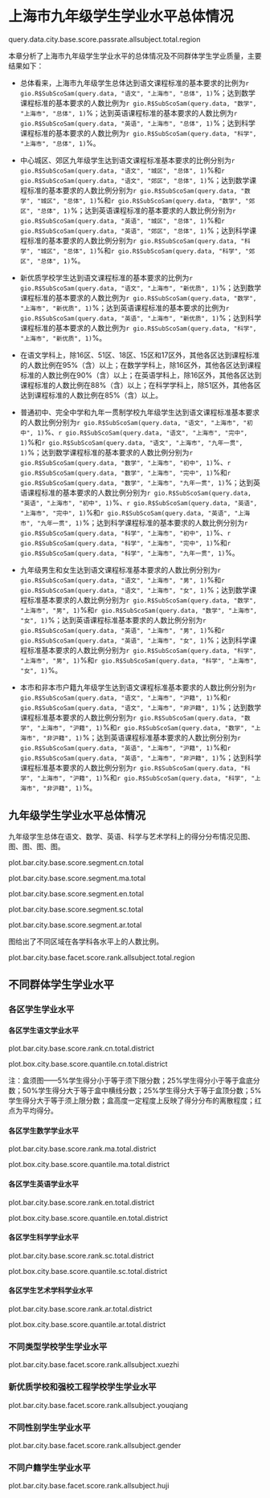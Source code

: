 <!--  chapter -->

\mytext

# 上海市九年级学生学业水平总体情况

query.data.city.base.score.passrate.allsubject.total.region

本章分析了上海市九年级学生学业水平的总体情况及不同群体学生学业质量，主要结果如下：

- 总体看来，上海市九年级学生总体达到语文课程标准的基本要求的比例为`r gio.R$SubScoSam(query.data, "语文", "上海市", "总体", 1)`%；达到数学课程标准的基本要求的人数比例为`r gio.R$SubScoSam(query.data, "数学", "上海市", "总体", 1)`%；达到英语课程标准的基本要求的人数比例为`r gio.R$SubScoSam(query.data, "英语", "上海市", "总体", 1)`%；达到科学课程标准的基本要求的人数比例为`r gio.R$SubScoSam(query.data, "科学", "上海市", "总体", 1)`%。

- 中心城区\footnote{中心城区：包括黄浦区、徐汇区、长宁区、普陀区、虹口区、杨浦区、静安区。}、郊区\footnote{郊区：包括闵行区、宝山区、嘉定区、浦东新区、金山区、松江区、青浦区、奉贤区、崇明区。}九年级学生达到语文课程标准基本要求的比例分别为`r gio.R$SubScoSam(query.data, "语文", "城区", "总体", 1)`%和`r gio.R$SubScoSam(query.data, "语文", "郊区", "总体", 1)`%；达到数学课程标准的基本要求的人数比例分别为`r gio.R$SubScoSam(query.data, "数学", "城区", "总体", 1)`%和`r gio.R$SubScoSam(query.data, "数学", "郊区", "总体", 1)`%；达到英语课程标准的基本要求的人数比例分别为`r gio.R$SubScoSam(query.data, "英语", "城区", "总体", 1)`%和`r gio.R$SubScoSam(query.data, "英语", "郊区", "总体", 1)`%；达到科学课程标准的基本要求的人数比例分别为`r gio.R$SubScoSam(query.data, "科学", "城区", "总体", 1)`%和`r gio.R$SubScoSam(query.data, "科学", "郊区", "总体", 1)`%。

- 新优质学校\footnote{新优质学校为新优质建设学校项目简称。}学生达到语文课程标准的基本要求的比例为`r gio.R$SubScoSam(query.data, "语文", "上海市", "新优质", 1)`%；达到数学课程标准的基本要求的人数比例为`r gio.R$SubScoSam(query.data, "数学", "上海市", "新优质", 1)`%；达到英语课程标准的基本要求的比例为`r gio.R$SubScoSam(query.data, "英语", "上海市", "新优质", 1)`%；达到科学课程标准的基本要求的人数比例为`r gio.R$SubScoSam(query.data, "科学", "上海市", "新优质", 1)`%。

- 在语文学科上，除16区、51区、18区、15区和17区外，其他各区达到课程标准的人数比例在95%（含）以上；在数学学科上，除16区外，其他各区达到课程标准的人数比例在90%（含）以上；在英语学科上，除16区外，其他各区达到课程标准的人数比例在88%（含）以上；在科学学科上，除51区外，其他各区达到课程标准的人数比例在85%（含）以上。

- 普通初中、完全中学和九年一贯制学校九年级学生达到语文课程标准基本要求的人数比例分别为`r gio.R$SubScoSam(query.data, "语文", "上海市", "初中", 1)`%、`r gio.R$SubScoSam(query.data, "语文", "上海市", "完中", 1)`%和`r gio.R$SubScoSam(query.data, "语文", "上海市", "九年一贯", 1)`%；达到数学课程标准的基本要求的人数比例分别为`r gio.R$SubScoSam(query.data, "数学", "上海市", "初中", 1)`%、`r gio.R$SubScoSam(query.data, "数学", "上海市", "完中", 1)`%和`r gio.R$SubScoSam(query.data, "数学", "上海市", "九年一贯", 1)`%；达到英语课程标准的基本要求的人数比例分别为`r gio.R$SubScoSam(query.data, "英语", "上海市", "初中", 1)`%、`r gio.R$SubScoSam(query.data, "英语", "上海市", "完中", 1)`%和`r gio.R$SubScoSam(query.data, "英语", "上海市", "九年一贯", 1)`%；达到科学课程标准的基本要求的人数比例分别为`r gio.R$SubScoSam(query.data, "科学", "上海市", "初中", 1)`%、`r gio.R$SubScoSam(query.data, "科学", "上海市", "完中", 1)`%和`r gio.R$SubScoSam(query.data, "科学", "上海市", "九年一贯", 1)`%。

- 九年级男生和女生达到语文课程标准基本要求的人数比例分别为`r gio.R$SubScoSam(query.data, "语文", "上海市", "男", 1)`%和`r gio.R$SubScoSam(query.data, "语文", "上海市", "女", 1)`%；达到数学课程标准基本要求的人数比例分别为`r gio.R$SubScoSam(query.data, "数学", "上海市", "男", 1)`%和`r gio.R$SubScoSam(query.data, "数学", "上海市", "女", 1)`%；达到英语课程标准基本要求的人数比例分别为`r gio.R$SubScoSam(query.data, "英语", "上海市", "男", 1)`%和`r gio.R$SubScoSam(query.data, "英语", "上海市", "女", 1)`%；达到科学课程标准基本要求的人数比例分别为`r gio.R$SubScoSam(query.data, "科学", "上海市", "男", 1)`%和`r gio.R$SubScoSam(query.data, "科学", "上海市", "女", 1)`%。

- 本市和非本市户籍九年级学生达到语文课程标准基本要求的人数比例分别为`r gio.R$SubScoSam(query.data, "语文", "上海市", "沪籍", 1)`%和`r gio.R$SubScoSam(query.data, "语文", "上海市", "非沪籍", 1)`%；达到数学课程标准基本要求的人数比例分别为`r gio.R$SubScoSam(query.data, "数学", "上海市", "沪籍", 1)`%和`r gio.R$SubScoSam(query.data, "数学", "上海市", "非沪籍", 1)`%；达到英语课程标准基本要求的人数比例分别为`r gio.R$SubScoSam(query.data, "英语", "上海市", "沪籍", 1)`%和`r gio.R$SubScoSam(query.data, "英语", "上海市", "非沪籍", 1)`%；达到科学课程标准基本要求的人数比例分别为`r gio.R$SubScoSam(query.data, "科学", "上海市", "沪籍", 1)`%和`r gio.R$SubScoSam(query.data, "科学", "上海市", "非沪籍", 1)`%。

\clearpage


## 九年级学生学业水平总体情况　

九年级学生总体在语文、数学、英语、科学与艺术学科上的得分分布情况见图\ref{fig: `r gio.R$GetPlotTitle("plot.bar.city.base.score.segment.cn.total")`}、图\ref{fig: `r gio.R$GetPlotTitle("plot.bar.city.base.score.segment.ma.total")`}、图\ref{fig: `r gio.R$GetPlotTitle("plot.bar.city.base.score.segment.en.total")`}、图\ref{fig: `r gio.R$GetPlotTitle("plot.bar.city.base.score.segment.sc.total")`}、图\ref{fig: `r gio.R$GetPlotTitle("plot.bar.city.base.score.segment.ar.total")`}。

plot.bar.city.base.score.segment.cn.total

plot.bar.city.base.score.segment.ma.total

plot.bar.city.base.score.segment.en.total

plot.bar.city.base.score.segment.sc.total

plot.bar.city.base.score.segment.ar.total

图\ref{fig: `r gio.R$GetPlotTitle("plot.bar.city.base.facet.score.rank.allsubject.total.region")`}给出了不同区域在各学科各水平上的人数比例。

plot.bar.city.base.facet.score.rank.allsubject.total.region


## 不同群体学生学业水平

### 各区学生学业水平

#### 各区学生语文学业水平

plot.bar.city.base.score.rank.cn.total.district

plot.box.city.base.score.quantile.cn.total.district

\mylist
注：盒须图——5\%学生得分小于等于须下限分数；25\%学生得分小于等于盒底分数；50\%学生得分大于等于盒中横线分数；25\%学生得分大于等于盒顶分数；5\%学生得分大于等于须上限分数；盒高度一定程度上反映了得分分布的离散程度；红点为平均得分。
\mytext

#### 各区学生数学学业水平

plot.bar.city.base.score.rank.ma.total.district

plot.box.city.base.score.quantile.ma.total.district

#### 各区学生英语学业水平

plot.bar.city.base.score.rank.en.total.district

plot.box.city.base.score.quantile.en.total.district

#### 各区学生科学学业水平

plot.bar.city.base.score.rank.sc.total.district

plot.box.city.base.score.quantile.sc.total.district

#### 各区学生艺术学科学业水平

plot.bar.city.base.score.rank.ar.total.district

plot.box.city.base.score.quantile.ar.total.district


### 不同类型学校学生学业水平

plot.bar.city.base.facet.score.rank.allsubject.xuezhi


### 新优质学校和强校工程学校学生学业水平

plot.bar.city.base.facet.score.rank.allsubject.youqiang


### 不同性别学生学业水平

plot.bar.city.base.facet.score.rank.allsubject.gender


### 不同户籍学生学业水平

plot.bar.city.base.facet.score.rank.allsubject.huji

\clearpage

<!--  end of chapter  -->
